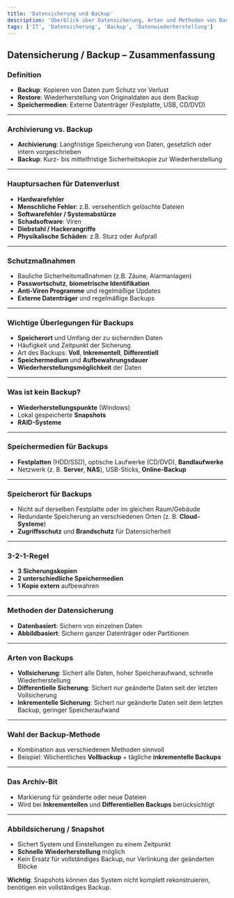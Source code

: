 ```yaml
---
title: 'Datensicherung und Backup'
description: 'Überblick über Datensicherung, Arten und Methoden von Backups.'
tags: ['IT', 'Datensicherung', 'Backup', 'Datenwiederherstellung']
---
```


## Datensicherung / Backup – Zusammenfassung

### **Definition**

- **Backup**: Kopieren von Daten zum Schutz vor Verlust
- **Restore**: Wiederherstellung von Originaldaten aus dem Backup
- **Speichermedien**: Externe Datenträger (Festplatte, USB, CD/DVD)

---

### **Archivierung vs. Backup**

- **Archivierung**: Langfristige Speicherung von Daten, gesetzlich oder intern vorgeschrieben
- **Backup**: Kurz- bis mittelfristige Sicherheitskopie zur Wiederherstellung

---

### **Hauptursachen für Datenverlust**

- **Hardwarefehler**
- **Menschliche Fehler**: z.B. versehentlich gelöschte Dateien
- **Softwarefehler / Systemabstürze**
- **Schadsoftware**: Viren
- **Diebstahl / Hackerangriffe**
- **Physikalische Schäden**: z.B. Sturz oder Aufprall

---

### **Schutzmaßnahmen**

- Bauliche Sicherheitsmaßnahmen (z.B. Zäune, Alarmanlagen)
- **Passwortschutz**, **biometrische Identifikation**
- **Anti-Viren Programme** und regelmäßige Updates
- **Externe Datenträger** und regelmäßige Backups

---

### **Wichtige Überlegungen für Backups**

- **Speicherort** und Umfang der zu sichernden Daten
- Häufigkeit und Zeitpunkt der Sicherung
- Art des Backups: **Voll**, **Inkrementell**, **Differentiell**
- **Speichermedium** und **Aufbewahrungsdauer**
- **Wiederherstellungsmöglichkeit** der Daten

---

### **Was ist kein Backup?**

- **Wiederherstellungspunkte** (Windows)
- Lokal gespeicherte **Snapshots**
- **RAID-Systeme**

---

### **Speichermedien für Backups**

- **Festplatten** (HDD/SSD), optische Laufwerke (CD/DVD), **Bandlaufwerke**
- Netzwerk (z. B. **Server**, **NAS**), USB-Sticks, **Online-Backup**

---

### **Speicherort für Backups**

- Nicht auf derselben Festplatte oder im gleichen Raum/Gebäude
- Redundante Speicherung an verschiedenen Orten (z. B. **Cloud-Systeme**)
- **Zugriffsschutz** und **Brandschutz** für Datensicherheit

---

### **3-2-1-Regel**

- **3 Sicherungskopien**
- **2 unterschiedliche Speichermedien**
- **1 Kopie extern** aufbewahren

---

### **Methoden der Datensicherung**

- **Datenbasiert**: Sichern von einzelnen Daten
- **Abbildbasiert**: Sichern ganzer Datenträger oder Partitionen

---

### **Arten von Backups**

- **Vollsicherung**: Sichert alle Daten, hoher Speicheraufwand, schnelle Wiederherstellung
- **Differentielle Sicherung**: Sichert nur geänderte Daten seit der letzten Vollsicherung
- **Inkrementelle Sicherung**: Sichert nur geänderte Daten seit dem letzten Backup, geringer Speicheraufwand

---

### **Wahl der Backup-Methode**

- Kombination aus verschiedenen Methoden sinnvoll
- Beispiel: Wöchentliches **Vollbackup** + tägliche **inkrementelle Backups**

---

### **Das Archiv-Bit**

- Markierung für geänderte oder neue Dateien
- Wird bei **Inkrementellen** und **Differentiellen Backups** berücksichtigt

---

### **Abbildsicherung / Snapshot**

- Sichert System und Einstellungen zu einem Zeitpunkt
- **Schnelle Wiederherstellung** möglich
- Kein Ersatz für vollständiges Backup, nur Verlinkung der geänderten Blöcke

**Wichtig**: Snapshots können das System nicht komplett rekonstruieren, benötigen ein vollständiges Backup.
